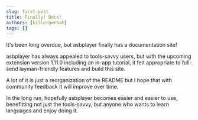 ```yaml
---
slug: first-post
title: Finally! Docs!
authors: [killergerbah]
tags: []
---
```


It's been long overdue, but asbplayer finally has a documentation site!

<!-- truncate -->

asbplayer has always appealed to tools-savvy users, but with the upcoming extension version 1.11.0
including an in-app tutorial, it felt appropriate to full-send layman-friendly features and build this site.

A lot of it is just a reorganization of the README but I hope that with community feedback it will improve over time.

In the long run, hopefully asbplayer becomes easier and easier to use, benefitting not just the tools-savvy,
but anyone who wants to learn languages and enjoy doing it.
